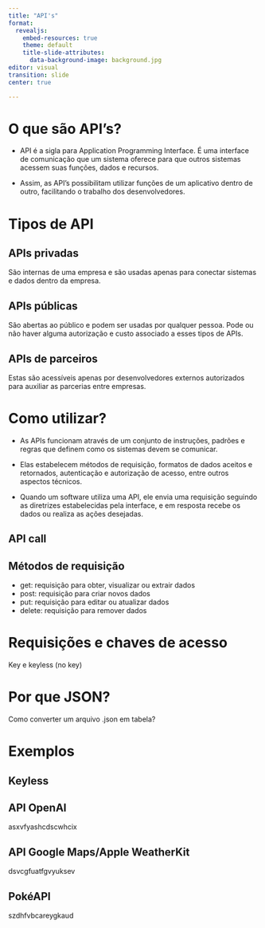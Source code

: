 ```yaml
--- 
title: "API's"
format: 
  revealjs:
    embed-resources: true
    theme: default
    title-slide-attributes: 
      data-background-image: background.jpg
editor: visual
transition: slide
center: true

---
```


# O que são API's? {background-image=background.jpg}

- API é a sigla para Application Programming Interface. É uma interface de comunicação que um sistema oferece para que outros sistemas acessem suas funções, dados e recursos. 

- Assim, as API's possibilitam utilizar funções de um aplicativo dentro de outro, facilitando o trabalho dos desenvolvedores.

# Tipos de API {background-image=background.jpg}

## APIs privadas {background-image=background.jpg}

São internas de uma empresa e são usadas apenas para conectar sistemas e dados dentro da empresa.

## APIs públicas {background-image=background.jpg}

São abertas ao público e podem ser usadas por qualquer pessoa. Pode ou não haver alguma autorização e custo associado a esses tipos de APIs.

## APIs de parceiros {background-image=background.jpg}

Estas são acessíveis apenas por desenvolvedores externos autorizados para auxiliar as parcerias entre empresas.
 
# Como utilizar? {background-image=background.jpg}

- As APIs funcionam através de um conjunto de instruções, padrões e regras que definem como os sistemas devem se comunicar. 

- Elas estabelecem métodos de requisição, formatos de dados aceitos e retornados, autenticação e autorização de acesso, entre outros aspectos técnicos. 

- Quando um software utiliza uma API, ele envia uma requisição seguindo as diretrizes estabelecidas pela interface, e em resposta recebe os dados ou realiza as ações desejadas.

## API call
## Métodos de requisição

- get: requisição para obter, visualizar ou extrair dados
- post: requisição para criar novos dados
- put: requisição para editar ou atualizar dados
- delete: requisição para remover dados
 
# Requisições e chaves de acesso

Key e keyless (no key)

# Por que JSON?

Como converter um arquivo .json em tabela?

# Exemplos {background-image=background.jpg}

## Keyless

## API OpenAI {background-image=background.jpg}

asxvfyashcdscwhcix

## API Google Maps/Apple WeatherKit {background-image=background.jpg}

dsvcgfuatfgvyuksev

## PokéAPI {background-image=background.jpg}

szdhfvbcareygkaud